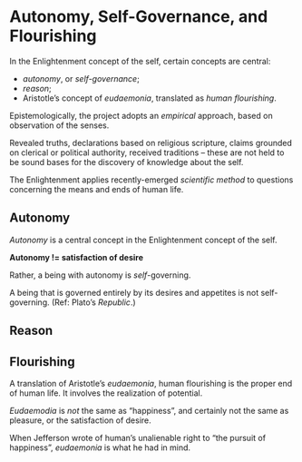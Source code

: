 # Autonomy, Self-Governance, and Flourishing

In the Enlightenment concept of the self, certain concepts are central:

* *autonomy*, or *self-governance*;
* *reason*;
* Aristotle's concept of *eudaemonia*, translated as *human flourishing*.


Epistemologically, the project adopts an *empirical* approach, based on observation of the senses. 

Revealed truths, declarations based on religious scripture, claims grounded on clerical or political authority, received traditions -- these are not held to be sound bases for the discovery of knowledge about the self.

The Enlightenment applies recently-emerged *scientific method* to questions concerning the means and ends of human life.


## Autonomy

*Autonomy* is a central concept in the Enlightenment concept of the self.

**Autonomy != satisfaction of desire**

Rather, a being with autonomy is *self*-governing.

A being that is governed entirely by its desires and appetites is not self-governing. 
(Ref: Plato's *Republic*.)


## Reason


## Flourishing

A translation of Aristotle's *eudaemonia*, human flourishing is the proper end of human life. It involves the realization of potential.

*Eudaemodia* is *not* the same as "happiness", and certainly not the same as pleasure, or the satisfaction of desire. 

When Jefferson wrote of human's unalienable right to "the pursuit of happiness", *eudaemonia* is what he had in mind.

